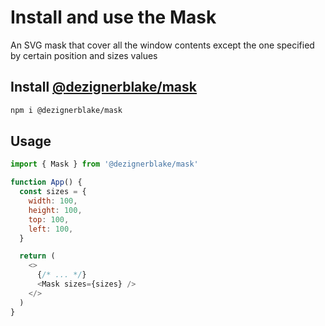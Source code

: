 # Install and use the Mask

An SVG mask that cover all the window contents except the one specified by certain position and sizes values

## Install [@dezignerblake/mask](https://www.npmjs.com/package/@dezignerblake/mask)

```sh npm2yarn
npm i @dezignerblake/mask
```

## Usage

```js
import { Mask } from '@dezignerblake/mask'

function App() {
  const sizes = {
    width: 100,
    height: 100,
    top: 100,
    left: 100,
  }

  return (
    <>
      {/* ... */}
      <Mask sizes={sizes} />
    </>
  )
}
```
